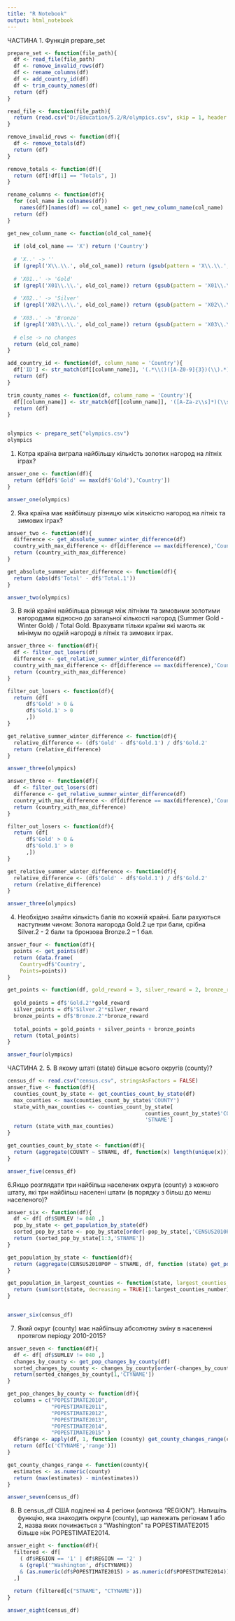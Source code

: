 ---
title: "R Notebook"
output: html_notebook
---

ЧАСТИНА 1. Функція prepare_set

```{r}
prepare_set <- function(file_path){
  df <- read_file(file_path)
  df <- remove_invalid_rows(df)
  df <- rename_columns(df)
  df <- add_country_id(df)
  df <- trim_county_names(df)
  return (df)
}

read_file <- function(file_path){
  return (read.csv("D:/Education/5.2/R/olympics.csv", skip = 1, header = TRUE, encoding="UTF-8", stringsAsFactors = FALSE))
}

remove_invalid_rows <- function(df){
  df <- remove_totals(df)
  return (df)
}

remove_totals <- function(df){
  return (df[!df[1] == "Totals", ])
}

rename_columns <- function(df){
  for (col_name in colnames(df))
    names(df)[names(df) == col_name] <- get_new_column_name(col_name) 
  return (df)
}

get_new_column_name <- function(old_col_name){
   
  if (old_col_name == 'X') return ('Country')
  
  # 'X..' -> ''
  if (grepl('X\\.\\.', old_col_name)) return (gsub(pattern = 'X\\.\\.',replacement = '',x = old_col_name))
  
  # 'X01..' -> 'Gold'
  if (grepl('X01\\.\\.', old_col_name)) return (gsub(pattern = 'X01\\.\\.',replacement = 'Gold',x = old_col_name))
  
  # 'X02..' -> 'Silver'
  if (grepl('X02\\.\\.', old_col_name)) return (gsub(pattern = 'X02\\.\\.',replacement = 'Silver',x = old_col_name))
  
  # 'X03..' -> 'Bronze'
  if (grepl('X03\\.\\.', old_col_name)) return (gsub(pattern = 'X03\\.\\.',replacement = 'Bronze',x = old_col_name))
  
  # else -> no changes
  return (old_col_name)
}

add_country_id <- function(df, column_name = 'Country'){
  df['ID'] <- str_match(df[[column_name]], '(.*\\()([A-Z0-9]{3})(\\).*)')[,3]
  return (df)
}

trim_county_names <- function(df, column_name = 'Country'){
  df[[column_name]] <- str_match(df[[column_name]], '([A-Za-z\\s]*)(\\s\\(.*)')[,2]
  return (df)
}


olympics <- prepare_set("olympics.csv")
olympics
```

1. Котра країна виграла найбільшу кількість золотих нагород на літніх іграх?

```{r}
answer_one <- function(df){
  return (df[df$'Gold' == max(df$'Gold'),'Country'])
}

answer_one(olympics)
```
2. Яка країна має найбільшу різницю між кількістю нагород на літніх та зимових 
іграх?

```{r}
answer_two <- function(df){
  difference <- get_absolute_summer_winter_difference(df)
  country_with_max_difference <- df[difference == max(difference),'Country']
  return (country_with_max_difference)
}

get_absolute_summer_winter_difference <- function(df){
  return (abs(df$'Total' - df$'Total.1'))
}

answer_two(olympics)
```
3. В якій крайні найбільша різниця між літніми та зимовими золотими нагородами 
відносно до загальної кількості нагород (Summer Gold - Winter Gold) / Total Gold.
Врахувати тільки країни які мають як мінімум по одній нагороді в літніх та 
зимових іграх.

```{r}
answer_three <- function(df){
  df <- filter_out_losers(df)
  difference <- get_relative_summer_winter_difference(df)
  country_with_max_difference <- df[difference == max(difference),'Country']
  return (country_with_max_difference)
}

filter_out_losers <- function(df){
  return (df[
      df$'Gold' > 0 & 
      df$'Gold.1' > 0
      ,])
}

get_relative_summer_winter_difference <- function(df){
  relative_difference <- (df$'Gold' - df$'Gold.1') / df$'Gold.2'
  return (relative_difference)
}

answer_three(olympics)
```
```{r}
answer_three <- function(df){
  df <- filter_out_losers(df)
  difference <- get_relative_summer_winter_difference(df)
  country_with_max_difference <- df[difference == max(difference),'Country']
  return (country_with_max_difference)
}

filter_out_losers <- function(df){
  return (df[
      df$'Gold' > 0 & 
      df$'Gold.1' > 0
      ,])
}

get_relative_summer_winter_difference <- function(df){
  relative_difference <- (df$'Gold' - df$'Gold.1') / df$'Gold.2'
  return (relative_difference)
}

answer_three(olympics)
```

4. Необхідно знайти кількість балів по кожній крайні. Бали рахуються наступним 
чином: Золота нагорода Gold.2 це три бали, срібна Silver.2 - 2 бали та бронзова 
Bronze.2 – 1 бал.

```{r}
answer_four <- function(df){
  points <- get_points(df)
  return (data.frame(
    Country=df$'Country',
    Points=points))
}

get_points <- function(df, gold_reward = 3, silver_reward = 2, bronze_reward = 1){
  
  gold_points = df$'Gold.2'*gold_reward
  silver_points = df$'Silver.2'*silver_reward
  bronze_points = df$'Bronze.2'*bronze_reward
  
  total_points = gold_points + silver_points + bronze_points
  return (total_points)
}

answer_four(olympics)

```
ЧАСТИНА 2.
5. В якому штаті (state) більше всього округів (county)?

```{r}
census_df <- read.csv("census.csv", stringsAsFactors = FALSE)
answer_five <- function(df){
  counties_count_by_state <- get_counties_count_by_state(df)
  max_counties <- max(counties_count_by_state$'COUNTY')
  state_with_max_counties <- counties_count_by_state[
                                            counties_count_by_state$'COUNTY' == max_counties,
                                            'STNAME']
  return (state_with_max_counties)
}

get_counties_count_by_state <- function(df){
  return (aggregate(COUNTY ~ STNAME, df, function(x) length(unique(x))))
}

answer_five(census_df)
```
6.Якщо розглядати три найбільш населених округа (county) з кожного штату, які три 
найбільш населені штати (в порядку з більш до менш населеного)?


```{r}
answer_six <- function(df){
  df <- df[ df$SUMLEV != 040 ,]
  pop_by_state <- get_population_by_state(df)
  sorted_pop_by_state <- pop_by_state[order(-pop_by_state[,'CENSUS2010POP']), ]
  return (sorted_pop_by_state[1:3,'STNAME'])
}

get_population_by_state <- function(df){
  return (aggregate(CENSUS2010POP ~ STNAME, df, function (state) get_population_in_largest_counties(state) ))
}

get_population_in_largest_counties <- function(state, largest_counties_number = 3){
  return (sum(sort(state, decreasing = TRUE)[1:largest_counties_number]))
}


answer_six(census_df)
```

7. Який округ (county) має найбільшу абсолютну зміну в населенні протягом 
періоду 2010-2015?

```{r}
answer_seven <- function(df){
  df <- df[ df$SUMLEV != 040 ,]
  changes_by_county <- get_pop_changes_by_county(df)
  sorted_changes_by_county <- changes_by_county[order(-changes_by_county[,'range']), ]
  return(sorted_changes_by_county[1,'CTYNAME'])
}

get_pop_changes_by_county <- function(df){
  columns = c("POPESTIMATE2010",
              "POPESTIMATE2011",
              "POPESTIMATE2012",
              "POPESTIMATE2013",
              "POPESTIMATE2014",
              "POPESTIMATE2015" )
  df$range <- apply(df, 1, function (county) get_county_changes_range(county[columns]))
  return (df[c('CTYNAME','range')])
}

get_county_changes_range <- function(county){
  estimates <- as.numeric(county)
  return (max(estimates) - min(estimates))
}

answer_seven(census_df)
```

8. В census_df США поділені на 4 регіони (колонка "REGION"). Напишіть функцію, 
яка знаходить округи (county), що належать регіонам 1 або 2, назва яких 
починається з "Washington" та POPESTIMATE2015 більше ніж POPESTIMATE2014.

```{r}
answer_eight <- function(df){
  filtered <- df[
    ( df$REGION == '1' | df$REGION == '2' ) 
    & (grepl('^Washington', df$CTYNAME))
    & (as.numeric(df$POPESTIMATE2015) > as.numeric(df$POPESTIMATE2014))
  ,]
  
  return (filtered[c("STNAME", "CTYNAME")])
}

answer_eight(census_df)
```


